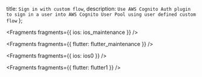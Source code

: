   title: `Sign in with custom flow`,
  description: `Use AWS Cognito Auth plugin to sign in a user into AWS Cognito User Pool using user defined custom flow`
};


<Fragments fragments={{ ios: ios_maintenance }} />


<Fragments fragments={{ flutter: flutter_maintenance }} />


<Fragments fragments={{ ios: ios0 }} />


<Fragments fragments={{ flutter: flutter1 }} />
